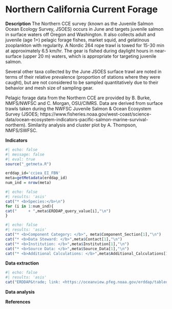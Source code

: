 # Northern California Current Forage

**Description** The Northern CCE survey (known as the Juvenile Salmon Ocean Ecology Survey, JSOES) occurs in June and targets juvenile salmon in surface waters off Oregon and Washington. It also collects adult and juvenile (age 1+) pelagic forage fishes, market squid, and gelatinous zooplankton with regularity. A Nordic 264 rope trawl is towed for 15-30 min at approximately 6.5 km/hr. The gear is fished during daylight hours in near-surface (upper 20 m) waters, which is appropriate for targeting juvenile salmon.

Several other taxa collected by the June JSOES surface trawl are noted in terms of their relative prevalence (proportion of stations where they were caught), but are not considered to be sampled quantitatively due to their behavior and mesh size of sampling gear.

Pelagic forage data from the Northern CCE are provided by B. Burke, NMFS/NWFSC and C. Morgan, OSU/CIMRS. Data are derived from surface trawls taken during the NWFSC Juvenile Salmon & Ocean Ecosystem Survey (JSOES; https://www.fisheries.noaa.gov/west-coast/science-data/ocean-ecosystem-indicators-pacific-salmon-marine-survival-northern). Similarity analysis and cluster plot by A. Thompson, NMFS/SWFSC.

**Indicators**

```r
#| echo: false
#| message: false
#| eval: true
source("_getmeta.R")

erddap_id='cciea_EI_FBN'
meta=getMetadata(erddap_id)
num_ind = nrow(meta)
```


```r
#| echo: false
#| results: 'asis'
cat("* <b>Species:</b>\n")
for (i in 1:num_ind){
cat("     + ",meta$ERDDAP_query_value[i],"\n")
}
```

```r
#| echo: false
#| results: 'asis'
cat("* <b>Component Category: </b>", meta$Component_Section[1],"\n")
cat("* <b>Data Steward: </b>",meta$Contact[1],"\n")
cat("* <b>Institution: </b>",meta$Institution[1],"\n")
cat("* <b>Source Data: </b>",meta$Source_Data[1],"\n")
cat("* <b>Additional Calculations: </b>",meta$Additional_Calculations[1],"\n")
```

**Data extraction**

```r
#| echo: false
#| results: 'asis'
cat("ERDDAP&trade; link: <https://oceanview.pfeg.noaa.gov/erddap/tabledap/",erddap_id,".html>",sep="")
```

**Data analysis**

**References**